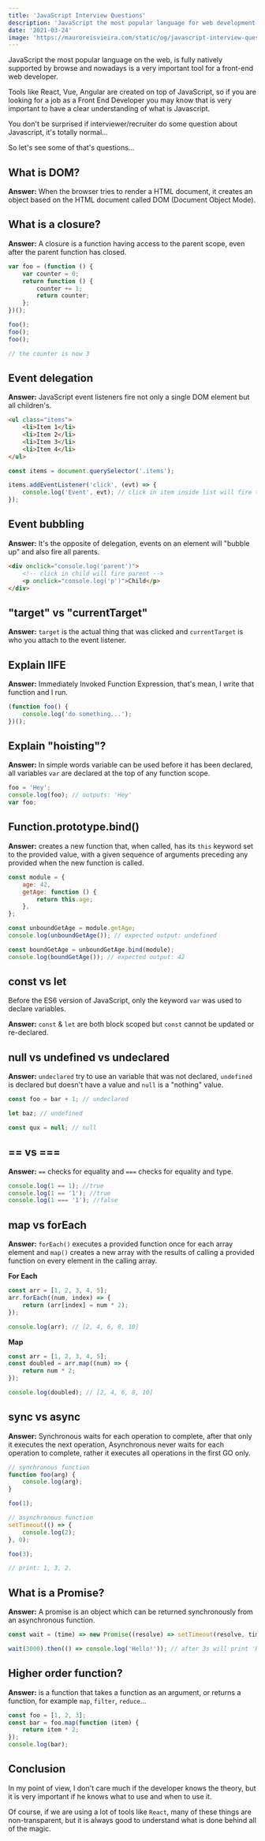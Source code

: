 ```yaml
---
title: 'JavaScript Interview Questions'
description: 'JavaScript the most popular language for web development, if you are looking for a Front-End Developer job, you may know some of that questions.'
date: '2021-03-24'
image: 'https://mauroreisvieira.com/static/og/javascript-interview-questions.png'
---
```


JavaScript the most popular language on the web, is fully natively supported by browse and nowadays is a very important tool for a front-end web developer.

Tools like React, Vue, Angular are created on top of JavaScript, so if you are looking for a job as a Front End Developer you may know that is very important to have a clear understanding of what is Javascript.

You don't be surprised if interviewer/recruiter do some question about Javascript, it's totally normal...

So let's see some of that's questions...

## What is DOM?

**Answer:** When the browser tries to render a HTML document, it creates an object based on the HTML document called DOM (Document Object Mode).

## What is a closure?

**Answer:** A closure is a function having access to the parent scope, even after the parent function has closed.

```js
var foo = (function () {
    var counter = 0;
    return function () {
        counter += 1;
        return counter;
    };
})();

foo();
foo();
foo();

// the counter is now 3
```

## Event delegation

**Answer:** JavaScript event listeners fire not only a single DOM element but all children's.

```html
<ul class="items">
    <li>Item 1</li>
    <li>Item 2</li>
    <li>Item 3</li>
    <li>Item 4</li>
</ul>
```

```js
const items = document.querySelector('.items');

items.addEventListener('click', (evt) => {
    console.log('Event', evt); // click in item inside list will fire that console.log
});
```

## Event bubbling

**Answer:** It's the opposite of delegation, events on an element will "bubble up" and also fire all parents.

```html
<div onclick="console.log('parent')">
    <!-- click in child will fire parent -->
    <p onclick="console.log('p')">Child</p>
</div>
```

## "target" vs "currentTarget"

**Answer:** `target` is the actual thing that was clicked and `currentTarget` is who you attach to the event listener.

## Explain IIFE

**Answer:** Immediately Invoked Function Expression, that's mean, I write that function and I run.

```js
(function foo() {
    console.log('do something...');
})();
```

## Explain "hoisting"?

**Answer:** In simple words variable can be used before it has been declared, all variables `var` are declared at the top of any function scope.

```js
foo = 'Hey';
console.log(foo); // outputs: 'Hey'
var foo;
```

## Function.prototype.bind()

**Answer:** creates a new function that, when called, has its `this` keyword set to the provided value, with a given sequence of arguments preceding any provided when the new function is called.

```js
const module = {
    age: 42,
    getAge: function () {
        return this.age;
    },
};

const unboundGetAge = module.getAge;
console.log(unboundGetAge()); // expected output: undefined

const boundGetAge = unboundGetAge.bind(module);
console.log(boundGetAge()); // expected output: 42
```

## const vs let

Before the ES6 version of JavaScript, only the keyword `var` was used to declare variables.

**Answer:** `const` & `let` are both block scoped but `const` cannot be updated or re-declared.

## null vs undefined vs undeclared

**Answer:** `undeclared` try to use an variable that was not declared, `undefined` is declared but doesn't have a value and `null` is a "nothing" value.

```js
const foo = bar + 1; // undeclared

let baz; // undefined

const qux = null; // null
```

## == vs ===

**Answer:** `==` checks for equality and `===` checks for equality and type.

```js
console.log(1 == 1); //true
console.log(1 == '1'); //true
console.log(1 === '1'); //false
```

## map vs forEach

**Answer:** `forEach()` executes a provided function once for each array element and `map()` creates a new array with the results of calling a provided function on every element in the calling array.

**For Each**

```js
const arr = [1, 2, 3, 4, 5];
arr.forEach((num, index) => {
    return (arr[index] = num * 2);
});

console.log(arr); // [2, 4, 6, 8, 10]
```

**Map**

```js
const arr = [1, 2, 3, 4, 5];
const doubled = arr.map((num) => {
    return num * 2;
});

console.log(doubled); // [2, 4, 6, 8, 10]
```

## sync vs async

**Answer:** Synchronous waits for each operation to complete, after that only it executes the next operation, Asynchronous never waits for each operation to complete, rather it executes all operations in the first GO only.

```js
// synchronous function
function foo(arg) {
    console.log(arg);
}

foo(1);

// asynchronous function
setTimeout(() => {
    console.log(2);
}, 0);

foo(3);

// print: 1, 3, 2.
```

## What is a Promise?

**Answer:** A promise is an object which can be returned synchronously from an asynchronous function.

```js
const wait = (time) => new Promise((resolve) => setTimeout(resolve, time));

wait(3000).then(() => console.log('Hello!')); // after 3s will print 'Hello!'
```

## Higher order function?

**Answer:** is a function that takes a function as an argument, or returns a function, for example `map`, `filter`, `reduce`...

```js
const foo = [1, 2, 3];
const bar = foo.map(function (item) {
    return item * 2;
});
console.log(bar);
```

## Conclusion

In my point of view, I don't care much if the developer knows the theory, but it is very important if he knows what to use and when to use it.

Of course, if we are using a lot of tools like `React`, many of these things are non-transparent, but it is always good to understand what is done behind all of the magic.
